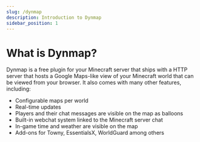 ```yaml
---
slug: /dynmap
description: Introduction to Dynmap
sidebar_position: 1
---
```


# What is Dynmap?

Dynmap is a free plugin for your Minecraft server that ships with a HTTP server that hosts a Google Maps-like view of your Minecraft world that can be viewed from your browser. 
It also comes with many other features, including:
- Configurable maps per world
- Real-time updates
- Players and their chat messages are visible on the map as balloons
- Built-in webchat system linked to the Minecraft server chat
- In-game time and weather are visible on the map
- Add-ons for Towny, EssentialsX, WorldGuard among others
